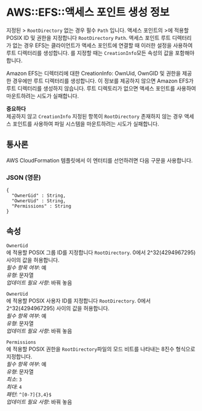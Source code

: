 # AWS::EFS::액세스 포인트 생성 정보

지정된 > `RootDirectory` 없는 경우 필수 `Path` 입니다. 액세스 포인트의 >에 적용할 POSIX ID 및 권한을 지정합니다 `RootDirectory` `Path`. 액세스 포인트 루트 디렉터리가 없는 경우 EFS는 클라이언트가 액세스 포인트에 연결할 때 이러한 설정을 사용하여 루트 디렉터리를 생성합니다. 를 지정할 때는 `CreationInfo`모든 속성의 값을 포함해야 합니다.

Amazon EFS는 디렉터리에 대한 CreationInfo: OwnUid, OwnGID 및 권한을 제공한 경우에만 루트 디렉터리를 생성합니다. 이 정보를 제공하지 않으면 Amazon EFS가 루트 디렉터리를 생성하지 않습니다. 루트 디렉토리가 없으면 액세스 포인트를 사용하여 마운트하려는 시도가 실패합니다.

**중요하다**  
제공하지 않고 `CreationInfo` 지정된 항목이 `RootDirectory` 존재하지 않는 경우 액세스 포인트를 사용하여 파일 시스템을 마운트하려는 시도가 실패합니다.

## 통사론

AWS CloudFormation 템플릿에서 이 엔터티를 선언하려면 다음 구문을 사용합니다.

### JSON (영문)

```
{
  "OwnerGid" : String,
  "OwnerUid" : String,
  "Permissions" : String
}
```

## 속성

`OwnerGid`  
에 적용할 POSIX 그룹 ID를 지정합니다 `RootDirectory`. 0에서 2^32(4294967295) 사이의 값을 허용합니다.  
_필수 항목 여부_: 예  
_유형_: 문자열  
_업데이트 필요 사항_: 바꿔 놓음

`OwnerUid`  
에 적용할 POSIX 사용자 ID를 지정합니다 `RootDirectory`. 0에서 2^32(4294967295) 사이의 값을 허용합니다.  
_필수 항목 여부_: 예  
_유형_: 문자열  
_업데이트 필요 사항_: 바꿔 놓음

`Permissions`  
에 적용할 POSIX 권한을 `RootDirectory`파일의 모드 비트를 나타내는 8진수 형식으로 지정합니다.  
_필수 항목 여부_: 예  
_유형_: 문자열  
_최소_: `3`  
_최대_: `4`  
_패턴_: `^[0-7]{3,4}$`  
_업데이트 필요 사항_: 바꿔 놓음

